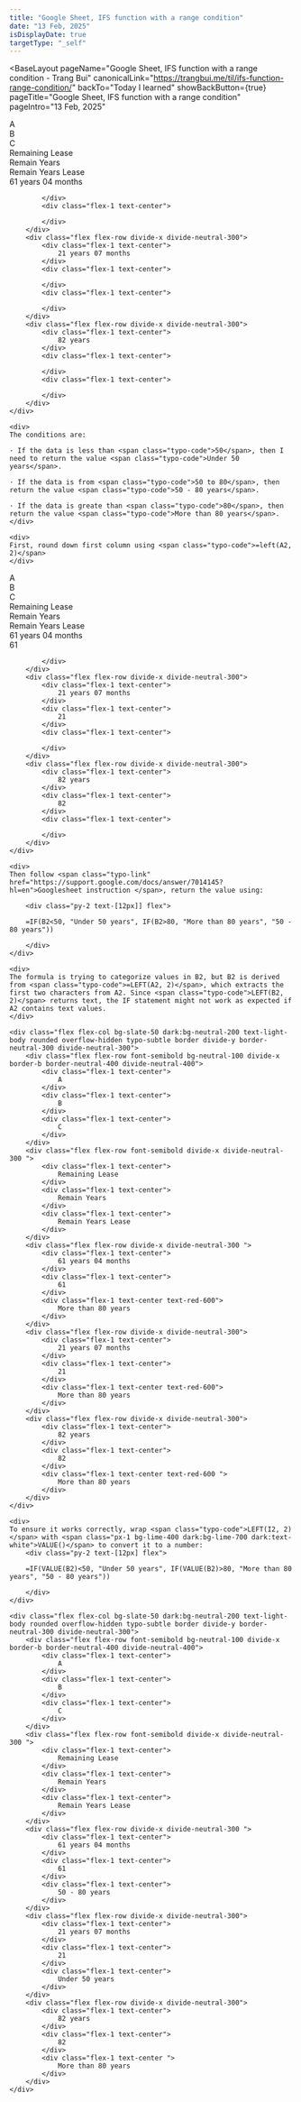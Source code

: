 ```yaml
---
title: "Google Sheet, IFS function with a range condition"
date: "13 Feb, 2025"
isDisplayDate: true
targetType: "_self"
---
```



<BaseLayout
    pageName="Google Sheet, IFS function with a range condition - Trang Bui"
    canonicalLink="https://trangbui.me/til/ifs-function-range-condition/"
    backTo="Today I learned"
    showBackButton={true}
    pageTitle="Google Sheet, IFS function with a range condition"
    pageIntro="13 Feb, 2025"
    
> 
  
<div class="flex flex-col gap-8 typo-body">
    <div class="flex flex-col bg-slate-50 dark:bg-neutral-200 text-light-body rounded overflow-hidden typo-subtle border divide-y border-neutral-300 divide-neutral-300">
        <div class="flex flex-row font-semibold bg-neutral-100 divide-x border-b border-neutral-400 divide-neutral-400">
            <div class="flex-1 text-center">
                A
            </div>
            <div class="flex-1 text-center">
                B
            </div>
            <div class="flex-1 text-center">
                C
            </div>
        </div>
        <div class="flex flex-row font-semibold divide-x divide-neutral-300 ">
            <div class="flex-1 text-center">
                Remaining Lease
            </div>
            <div class="flex-1 text-center">
                Remain Years
            </div>
            <div class="flex-1 text-center">
                Remain Years Lease
            </div>
        </div>
        <div class="flex flex-row divide-x divide-neutral-300 ">
            <div class="flex-1 text-center">
                61 years 04 months
            </div>
            <div class="flex-1 text-center">
                
            </div>
            <div class="flex-1 text-center">
                
            </div>
        </div>
        <div class="flex flex-row divide-x divide-neutral-300">
            <div class="flex-1 text-center">
                21 years 07 months
            </div>
            <div class="flex-1 text-center">
                
            </div>
            <div class="flex-1 text-center">
                
            </div>
        </div>
        <div class="flex flex-row divide-x divide-neutral-300">
            <div class="flex-1 text-center">
                82 years
            </div>
            <div class="flex-1 text-center">
                
            </div>
            <div class="flex-1 text-center">
                
            </div>
        </div>  
    </div>

    <div>
    The conditions are:

    · If the data is less than <span class="typo-code">50</span>, then I need to return the value <span class="typo-code">Under 50 years</span>.

    · If the data is from <span class="typo-code">50 to 80</span>, then return the value <span class="typo-code">50 - 80 years</span>.

    · If the data is greate than <span class="typo-code">80</span>, then return the value <span class="typo-code">More than 80 years</span>.
    </div>

    <div>
    First, round down first column using <span class="typo-code">=left(A2, 2)</span>
    </div>

<div class="flex flex-col bg-slate-50 dark:bg-neutral-200 text-light-body rounded overflow-hidden typo-subtle border divide-y border-neutral-300 divide-neutral-300">
        <div class="flex flex-row font-semibold bg-neutral-100 divide-x border-b border-neutral-400 divide-neutral-400">
            <div class="flex-1 text-center">
                A
            </div>
            <div class="flex-1 text-center">
                B
            </div>
            <div class="flex-1 text-center">
                C
            </div>
        </div>
        <div class="flex flex-row font-semibold divide-x divide-neutral-300 ">
            <div class="flex-1 text-center">
                Remaining Lease
            </div>
            <div class="flex-1 text-center">
                Remain Years
            </div>
            <div class="flex-1 text-center">
                Remain Years Lease
            </div>
        </div>
        <div class="flex flex-row divide-x divide-neutral-300 ">
            <div class="flex-1 text-center">
                61 years 04 months
            </div>
            <div class="flex-1 text-center">
                61
            </div>
            <div class="flex-1 text-center">
                
            </div>
        </div>
        <div class="flex flex-row divide-x divide-neutral-300">
            <div class="flex-1 text-center">
                21 years 07 months
            </div>
            <div class="flex-1 text-center">
                21
            </div>
            <div class="flex-1 text-center">
                
            </div>
        </div>
        <div class="flex flex-row divide-x divide-neutral-300">
            <div class="flex-1 text-center">
                82 years
            </div>
            <div class="flex-1 text-center">
                82
            </div>
            <div class="flex-1 text-center">
                
            </div>
        </div>  
    </div>
    
    <div>
    Then follow <span class="typo-link" href="https://support.google.com/docs/answer/7014145?hl=en">Googlesheet instruction </span>, return the value using:
    
        <div class="py-2 text-[12px]] flex">
```
    =IF(B2<50, "Under 50 years", IF(B2>80, "More than 80 years", "50 - 80 years"))
```
        </div>
    </div>

    <div>
    The formula is trying to categorize values in B2, but B2 is derived from <span class="typo-code">=LEFT(A2, 2)</span>, which extracts the first two characters from A2. Since <span class="typo-code">LEFT(B2, 2)</span> returns text, the IF statement might not work as expected if A2 contains text values.
    </div>

    <div class="flex flex-col bg-slate-50 dark:bg-neutral-200 text-light-body rounded overflow-hidden typo-subtle border divide-y border-neutral-300 divide-neutral-300">
        <div class="flex flex-row font-semibold bg-neutral-100 divide-x border-b border-neutral-400 divide-neutral-400">
            <div class="flex-1 text-center">
                A
            </div>
            <div class="flex-1 text-center">
                B
            </div>
            <div class="flex-1 text-center">
                C
            </div>
        </div>
        <div class="flex flex-row font-semibold divide-x divide-neutral-300 ">
            <div class="flex-1 text-center">
                Remaining Lease
            </div>
            <div class="flex-1 text-center">
                Remain Years
            </div>
            <div class="flex-1 text-center">
                Remain Years Lease
            </div>
        </div>
        <div class="flex flex-row divide-x divide-neutral-300 ">
            <div class="flex-1 text-center">
                61 years 04 months
            </div>
            <div class="flex-1 text-center">
                61
            </div>
            <div class="flex-1 text-center text-red-600">
                More than 80 years
            </div>
        </div>
        <div class="flex flex-row divide-x divide-neutral-300">
            <div class="flex-1 text-center">
                21 years 07 months
            </div>
            <div class="flex-1 text-center">
                21
            </div>
            <div class="flex-1 text-center text-red-600">
                More than 80 years
            </div>
        </div>
        <div class="flex flex-row divide-x divide-neutral-300">
            <div class="flex-1 text-center">
                82 years
            </div>
            <div class="flex-1 text-center">
                82
            </div>
            <div class="flex-1 text-center text-red-600 ">
                More than 80 years
            </div>
        </div>  
    </div>

    <div>
    To ensure it works correctly, wrap <span class="typo-code">LEFT(I2, 2)</span> with <span class="px-1 bg-lime-400 dark:bg-lime-700 dark:text-white">VALUE()</span> to convert it to a number:
        <div class="py-2 text-[12px] flex">
```
    =IF(VALUE(B2)<50, "Under 50 years", IF(VALUE(B2)>80, "More than 80 years", "50 - 80 years"))
```
        </div>
    </div>

    <div class="flex flex-col bg-slate-50 dark:bg-neutral-200 text-light-body rounded overflow-hidden typo-subtle border divide-y border-neutral-300 divide-neutral-300">
        <div class="flex flex-row font-semibold bg-neutral-100 divide-x border-b border-neutral-400 divide-neutral-400">
            <div class="flex-1 text-center">
                A
            </div>
            <div class="flex-1 text-center">
                B
            </div>
            <div class="flex-1 text-center">
                C
            </div>
        </div>
        <div class="flex flex-row font-semibold divide-x divide-neutral-300 ">
            <div class="flex-1 text-center">
                Remaining Lease
            </div>
            <div class="flex-1 text-center">
                Remain Years
            </div>
            <div class="flex-1 text-center">
                Remain Years Lease
            </div>
        </div>
        <div class="flex flex-row divide-x divide-neutral-300 ">
            <div class="flex-1 text-center">
                61 years 04 months
            </div>
            <div class="flex-1 text-center">
                61
            </div>
            <div class="flex-1 text-center">
                50 - 80 years
            </div>
        </div>
        <div class="flex flex-row divide-x divide-neutral-300">
            <div class="flex-1 text-center">
                21 years 07 months
            </div>
            <div class="flex-1 text-center">
                21
            </div>
            <div class="flex-1 text-center">
                Under 50 years
            </div>
        </div>
        <div class="flex flex-row divide-x divide-neutral-300">
            <div class="flex-1 text-center">
                82 years
            </div>
            <div class="flex-1 text-center">
                82
            </div>
            <div class="flex-1 text-center ">
                More than 80 years
            </div>
        </div>  
    </div>

</div>  
</BaseLayout>
